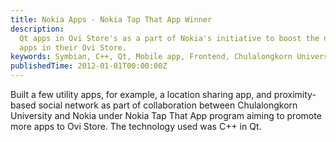 ```yaml
---
title: Nokia Apps - Nokia Tap That App Winner
description:
  Qt apps in Ovi Store's as a part of Nokia's initiative to boost the number of
  apps in their Ovi Store.
keywords: Symbian, C++, Qt, Mobile app, Frontend, Chulalongkorn University, Nokia
publishedTime: 2012-01-01T00:00:00Z
---
```


Built a few utility apps, for example, a location sharing app, and
proximity-based social network as part of collaboration between Chulalongkorn
University and Nokia under Nokia Tap That App program aiming to promote more
apps to Ovi Store. The technology used was C++ in Qt.
